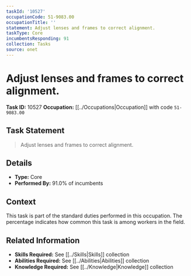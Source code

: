 ```yaml
---
taskId: '10527'
occupationCode: 51-9083.00
occupationTitle: ''
statement: Adjust lenses and frames to correct alignment.
taskType: Core
incumbentsResponding: 91
collection: Tasks
source: onet
---
```

# Adjust lenses and frames to correct alignment.

**Task ID:** 10527
**Occupation:** [[../Occupations|Occupation]] with code `51-9083.00`

## Task Statement

> Adjust lenses and frames to correct alignment.

## Details

- **Type:** Core
- **Performed By:** 91.0% of incumbents

## Context

This task is part of the standard duties performed in this occupation. The percentage indicates how common this task is among workers in the field.

## Related Information

- **Skills Required:** See [[../Skills|Skills]] collection
- **Abilities Required:** See [[../Abilities|Abilities]] collection
- **Knowledge Required:** See [[../Knowledge|Knowledge]] collection
